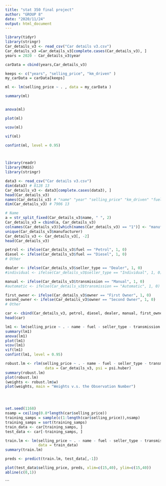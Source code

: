 ```yaml
---
title: "stat 350 final project"
author: "GROUP 8"
date: "2020/11/24"
output: html_document
---
```


```r
library(tidyr)
library(stringr)
Car_details_v3 <- read_csv("Car details v3.csv")
Car_details_v3 =Car_details_v3[complete.cases(Car_details_v3), ]
years = 2020 - Car_details_v3$year

carData = cbind(years,Car_details_v3)

keeps <- c("years", "selling_price", "km_driven" )
my_carData = carData[keeps]

ml <- lm(selling_price ~ . , data = my_carData )

summary(ml)


anova(ml)

plot(ml)

vcov(ml)

vif(ml)

confint(ml, level = 0.95)



library(readr)
library(MASS)
library(stringr)

data3 <- read_csv("Car details v3.csv")
dim(data3) # 8128 13
Car_details_v3 <- data3[complete.cases(data3), ]
head(Car_details_v3)
names(Car_details_v3) # "name" "year" "selling_price" "km_driven" "fuel" "seller_type" "transmission" "owner" "mileage" "engine" "max_power" "torque" "seats"  
dim(Car_details_v3) # 7906 13

# Name
a = str_split_fixed(Car_details_v3$name, " ", 2)
Car_details_v3 = cbind(a, Car_details_v3)
colnames(Car_details_v3)[which(names(Car_details_v3) == "1")] <- "manufacturer"
unique(Car_details_v3$manufacturer)
Car_details_v3 <- Car_details_v3[, -2]
head(Car_details_v3)

petrol <- ifelse(Car_details_v3$fuel == "Petrol", 1, 0)
diesel <- ifelse(Car_details_v3$fuel == "Diesel", 1, 0)
# Other

dealer <- ifelse(Car_details_v3$seller_type == "Dealer", 1, 0)
#individual <- ifelse(Car_details_v3$seller_type == "Individual", 1, 0)

manual <- ifelse(Car_details_v3$transmission == "Manual", 1, 0)
#automatic <- ifelse(Car_details_v3$transmission == "Automatic", 1, 0)

first_owner <- ifelse(Car_details_v3$owner == "First Owner", 1, 0)
second_owner <- ifelse(Car_details_v3$owner == "Second Owner", 1, 0)
# Other

car <- cbind(Car_details_v3, petrol, diesel, dealer, manual, first_owner, second_owner)
head(car)

lm1 <- lm(selling_price ~ . - name - fuel - seller_type - transmission - owner - mileage - engine - max_power - torque - manufacturer, data = car)
summary(lm1)
anova(lm1)
plot(lm1)
vcov(lm1)
vif(lm1)
confint(lm1, level = 0.95)

robust.lm <- rlm(selling_price ~ . - name - fuel - seller_type - transmission - owner - mileage - engine - max_power - torque - manufacturer,
                  data = Car_details_v3, psi = psi.huber)
summary(robust.lm)
plot(robust.lm)
(weights <- robust.lm$w)
plot(weights, main = "Weights v.s. the Observation Number")




set.seed(1168)
nsamp = ceiling(0.8*length(car$selling_price))
training_samps = sample(c(1:length(car$selling_price)),nsamp)
training_samps = sort(training_samps)
train_data <- car[training_samps, ]
test_data <- car[-training_samps, ]

train.lm <- lm(selling_price ~ . - name - fuel - seller_type - transmission - owner - mileage - engine - max_power - torque - manufacturer,
               data = train_data)
summary(train.lm)

preds <- predict(train.lm, test_data[,-1])

plot(test_data$selling_price, preds, xlim=c(15,40), ylim=c(15,40))
abline(c(0,1))
```

```

















